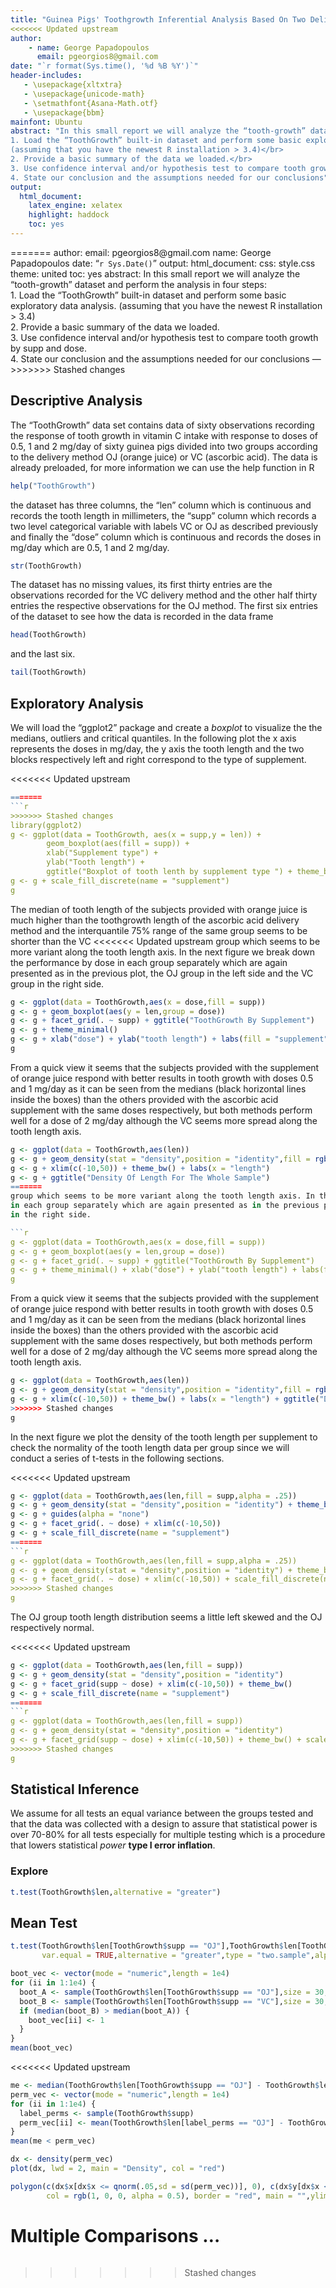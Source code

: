 ```yaml
---
title: "Guinea Pigs' Toothgrowth Inferential Analysis Based On Two Delivery Methods"
<<<<<<< Updated upstream
author: 
    - name: George Papadopoulos 
      email: pgeorgios8@gmail.com
date: "`r format(Sys.time(), '%d %B %Y')`"
header-includes:
   - \usepackage{xltxtra}
   - \usepackage{unicode-math}
   - \setmathfont{Asana-Math.otf}
   - \usepackage{bbm}
mainfont: Ubuntu
abstract: "In this small report we will analyze the “tooth-growth” dataset and perform  the analysis in four steps</br>
1. Load the “ToothGrowth” built-in dataset and perform some basic exploratory data analysis.
(assuming that you have the newest R installation > 3.4)</br>
2. Provide a basic summary of the data we loaded.</br>
3. Use confidence interval and/or hypothesis test to compare tooth growth by supp and dose.</br>
4. State our conclusion and the assumptions needed for our conclusions"
output:
  html_document:
    latex_engine: xelatex
    highlight: haddock
    toc: yes
---
```

=======
author:
  email: pgeorgios8@gmail.com
  name: George Papadopoulos
date: "`r Sys.Date()`"
output:
  html_document:
    css: style.css
    theme: united
    toc: yes
abstract: In this small report we will analyze the “tooth-growth” dataset and perform  the analysis in four steps:</br>
    1. Load the “ToothGrowth” built-in dataset and perform some basic exploratory data analysis. (assuming that you have
    the newest R installation > 3.4)</br>
    2. Provide a basic summary of the data we loaded.</br>
    3. Use confidence interval and/or hypothesis test to compare tooth growth by supp and dose.</br>
    4. State our conclusion and the assumptions needed for our conclusions
---
</br>
>>>>>>> Stashed changes

## Descriptive Analysis

The "ToothGrowth" data set contains data of sixty observations recording the response of  tooth growth in 
vitamin C intake with response to doses of 0.5, 1 and 2 mg/day of sixty guinea pigs divided into two groups 
according to the delivery method OJ (orange juice) or VC (ascorbic acid). The data is already preloaded, for
more information we can use the help function in R

```r
help("ToothGrowth")
```

the dataset has three columns, the "len" column  which is continuous and records the tooth length in millimeters, the 
"supp" column which records a two level categorical variable with labels VC or OJ as described
previously and finally the "dose" column which is continuous and records the doses in mg/day which are 0.5, 1 and 
2 mg/day. 

```r
str(ToothGrowth)
```

The dataset has no missing values, its first thirty entries 
are the observations recorded for the VC delivery method and the other half thirty entries the respective 
observations for the OJ method. The first six entries of the dataset to see how the data is recorded in the 
data frame

```r
head(ToothGrowth)
```

and the last six.

```r
tail(ToothGrowth)
```

## Exploratory Analysis

We will load the "ggplot2" package and create a _boxplot_ to visualize the 
the medians, outliers and critical quantiles. In the following plot the x axis represents
the doses in mg/day, the y axis the tooth length and the two blocks respectively left and right correspond
to the type of supplement.

<<<<<<< Updated upstream
```r
=======
```r
>>>>>>> Stashed changes
library(ggplot2)
g <- ggplot(data = ToothGrowth, aes(x = supp,y = len)) +
        geom_boxplot(aes(fill = supp)) +
        xlab("Supplement type") +
        ylab("Tooth length") + 
        ggtitle("Boxplot of tooth lenth by supplement type ") + theme_bw(base_size = 12)
g <- g + scale_fill_discrete(name = "supplement")
g
```

The median of tooth length of the subjects provided with orange juice is much higher than the toothgrowth length 
of the ascorbic acid delivery method and the interquantile 75% range of the same group seems to be shorter than the VC 
<<<<<<< Updated upstream
group which seems to be more variant along the tooth length axis. In the next figure we break down the performance by
dose in each group separately which are again presented as in the previous plot,
the OJ group in the left side and the VC group in the right side.

```r
g <- ggplot(data = ToothGrowth,aes(x = dose,fill = supp))
g <- g + geom_boxplot(aes(y = len,group = dose))
g <- g + facet_grid(. ~ supp) + ggtitle("ToothGrowth By Supplement")
g <- g + theme_minimal() 
g <- g + xlab("dose") + ylab("tooth length") + labs(fill = "supplement")
g
```

From a quick view it seems that the subjects provided with the supplement of orange juice respond with better results 
in tooth growth with doses 0.5 and 1 mg/day as it can be seen from the medians (black horizontal lines inside the 
boxes) than the others provided with the ascorbic acid supplement with the same doses respectively, but both methods 
perform well for a dose of 2 mg/day although the VC seems more spread along the tooth length axis. 

```r
g <- ggplot(data = ToothGrowth,aes(len))
g <- g + geom_density(stat = "density",position = "identity",fill = rgb(0,0,1,.2))
g <- g + xlim(c(-10,50)) + theme_bw() + labs(x = "length") 
g <- g + ggtitle("Density Of Length For The Whole Sample")
=======
group which seems to be more variant along the tooth length axis. In the next figure we break down the performance by dose
in each group separately which are again presented as in the previous plot, the OJ group in the left side and the VC group
in the right side.

```r
g <- ggplot(data = ToothGrowth,aes(x = dose,fill = supp))
g <- g + geom_boxplot(aes(y = len,group = dose))
g <- g + facet_grid(. ~ supp) + ggtitle("ToothGrowth By Supplement")
g <- g + theme_minimal() + xlab("dose") + ylab("tooth length") + labs(fill = "supplement")
g
```

From a quick view it seems that the subjects provided with the supplement of orange juice respond with better results in
tooth growth with doses 0.5 and 1 mg/day as it can be seen from the medians (black horizontal lines inside the boxes) 
than the others provided with the ascorbic acid supplement with the same doses respectively, but both methods perform well
for a dose of 2 mg/day although the VC seems more spread along the tooth length axis. 

```r
g <- ggplot(data = ToothGrowth,aes(len))
g <- g + geom_density(stat = "density",position = "identity",fill = rgb(0,0,1,.2))
g <- g + xlim(c(-10,50)) + theme_bw() + labs(x = "length") + ggtitle("Density Of Length For The Whole Sample")
>>>>>>> Stashed changes
g
```

In the next figure we plot the density of the tooth length per supplement to check the normality of 
the tooth length data per group since we will conduct a series of t-tests in the following sections.

<<<<<<< Updated upstream
```r
g <- ggplot(data = ToothGrowth,aes(len,fill = supp,alpha = .25))
g <- g + geom_density(stat = "density",position = "identity") + theme_bw() 
g <- g + guides(alpha = "none")
g <- g + facet_grid(. ~ dose) + xlim(c(-10,50)) 
g <- g + scale_fill_discrete(name = "supplement")
=======
```r
g <- ggplot(data = ToothGrowth,aes(len,fill = supp,alpha = .25))
g <- g + geom_density(stat = "density",position = "identity") + theme_bw() + guides(alpha = "none")
g <- g + facet_grid(. ~ dose) + xlim(c(-10,50)) + scale_fill_discrete(name = "supplement")
>>>>>>> Stashed changes
g
```

The OJ group tooth length distribution seems a little left skewed and the OJ respectively normal.

<<<<<<< Updated upstream
```r
g <- ggplot(data = ToothGrowth,aes(len,fill = supp))
g <- g + geom_density(stat = "density",position = "identity")
g <- g + facet_grid(supp ~ dose) + xlim(c(-10,50)) + theme_bw() 
g <- g + scale_fill_discrete(name = "supplement")
=======
```r
g <- ggplot(data = ToothGrowth,aes(len,fill = supp))
g <- g + geom_density(stat = "density",position = "identity")
g <- g + facet_grid(supp ~ dose) + xlim(c(-10,50)) + theme_bw() + scale_fill_discrete(name = "supplement")
>>>>>>> Stashed changes
g
```

## Statistical Inference

We assume for all tests an equal variance between the groups tested and that the data was collected with 
a design to assure that statistical power is over 70-80% for all tests especially for multiple testing which 
is a procedure that lowers statistical _power_ __type I error inflation__.

### Explore 

```r
t.test(ToothGrowth$len,alternative = "greater")
```

## Mean Test

```r
t.test(ToothGrowth$len[ToothGrowth$supp == "OJ"],ToothGrowth$len[ToothGrowth$supp == "VC"],
       var.equal = TRUE,alternative = "greater",type = "two.sample",alpha = 0.05)
```

```r
boot_vec <- vector(mode = "numeric",length = 1e4)
for (ii in 1:1e4) {
  boot_A <- sample(ToothGrowth$len[ToothGrowth$supp == "OJ"],size = 30,replace = TRUE)
  boot_B <- sample(ToothGrowth$len[ToothGrowth$supp == "VC"],size = 30,replace = TRUE)
  if (median(boot_B) > median(boot_A)) {
    boot_vec[ii] <- 1
  }
}
mean(boot_vec)
```

<<<<<<< Updated upstream

```r
me <- median(ToothGrowth$len[ToothGrowth$supp == "OJ"] - ToothGrowth$len[ToothGrowth$supp == "VC"])
perm_vec <- vector(mode = "numeric",length = 1e4)
for (ii in 1:1e4) {
  label_perms <- sample(ToothGrowth$supp)
  perm_vec[ii] <- mean(ToothGrowth$len[label_perms == "OJ"] - ToothGrowth$len[label_perms == "VC"])
}
mean(me < perm_vec)

dx <- density(perm_vec)
plot(dx, lwd = 2, main = "Density", col = "red")

polygon(c(dx$x[dx$x <= qnorm(.05,sd = sd(perm_vec))], 0), c(dx$y[dx$x <= qnorm(0.05,sd = sd(perm_vec))], qnorm(.05,sd=sd(perm_vec))),
        col = rgb(1, 0, 0, alpha = 0.5), border = "red", main = "",ylim = c(0,02))
```

Multiple Comparisons ...
=======
```r

```

>>>>>>> Stashed changes
